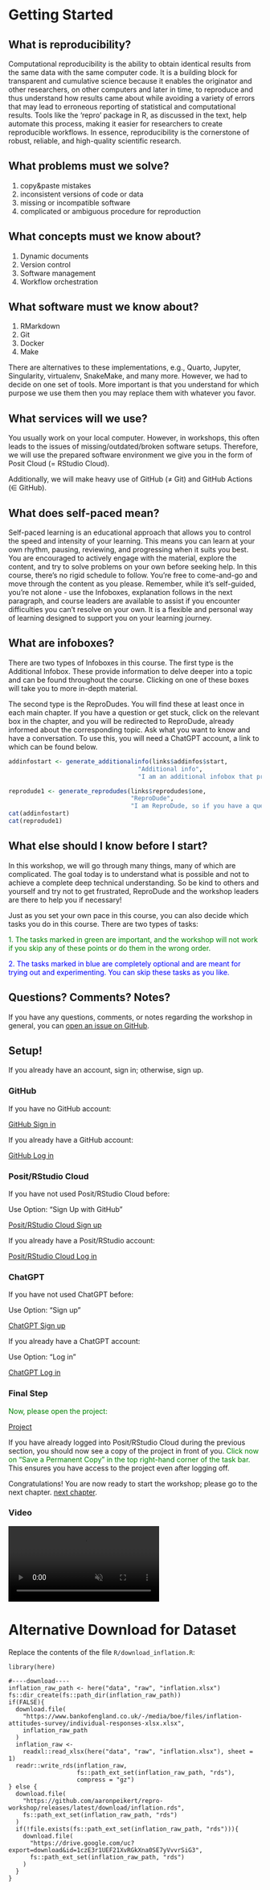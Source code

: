 # Getting Started {-}

## What is reproducibility? {-}

Computational reproducibility is the ability to obtain identical results from the same data with the same computer code.
It is a building block for transparent and cumulative science because it enables the originator and other researchers, on other computers and later in time, to reproduce and thus understand how results came about while avoiding a variety of errors that may lead to erroneous reporting of statistical and computational results.
Tools like the 'repro' package in R, as discussed in the text, help automate this process, making it easier for researchers to create reproducible workflows.
In essence, reproducibility is the cornerstone of robust, reliable, and high-quality scientific research.

## What problems must we solve? {-}

1. copy&paste mistakes
2. inconsistent versions of code or data
3. missing or incompatible software
4. complicated or ambiguous procedure for reproduction

## What concepts must we know about? {-}

1. Dynamic documents
2. Version control
3. Software management
4. Workflow orchestration

## What software must we know about? {-}

1. RMarkdown
2. Git
3. Docker
4. Make

There are alternatives to these implementations, e.g., Quarto, Jupyter, Singularity, virtualenv, SnakeMake, and many more.
However, we had to decide on one set of tools.
More important is that you understand for which purpose we use them then you may replace them with whatever you favor.

## What services will we use? {-}

You usually work on your local computer.
However, in workshops, this often leads to the issues of missing/outdated/broken software setups.
Therefore, we will use the prepared software environment we give you in the form of Posit Cloud (= RStudio Cloud).

Additionally, we will make heavy use of GitHub (≠ Git) and
GitHub Actions (∈ GitHub).

## What does self-paced mean? {-}

Self-paced learning is an educational approach that allows you to control the speed and intensity of your learning.
This means you can learn at your own rhythm, pausing, reviewing, and progressing when it suits you best.
You are encouraged to actively engage with the material, explore the content, and try to solve problems on your own before seeking help.
In this course, there's no rigid schedule to follow.
You're free to come-and-go and move through the content as you please.
Remember, while it's self-guided, you're not alone - use the Infoboxes, explanation follows in the next paragraph, and course leaders are available to assist if you encounter difficulties you can't resolve on your own.
It is a flexible and personal way of learning designed to support you on your learning journey.

## What are infoboxes? {-}

There are two types of Infoboxes in this course.
The first type is the Additional Infobox.
These provide information to delve deeper into a topic and can be found throughout the course.
Clicking on one of these boxes will take you to more in-depth material.

The second type is the ReproDudes.
You will find these at least once in each main chapter.
If you have a question or get stuck, click on the relevant box in the chapter, and you will be redirected to ReproDude, already informed about the corresponding topic.
Ask what you want to know and have a conversation.
To use this, you will need a ChatGPT account, a link to which can be found below.  

```r
addinfostart <- generate_additionalinfo(links$addinfos$start,
                                    "Additional info",
                                    "I am an additional infobox that provides you with additional material to educate you more deeply. Click on my sister boxes for more information.")

reprodude1 <- generate_reprodudes(links$reprodudes$one,
                                  "ReproDude",
                                  "I am ReproDude, so if you have a question or are stuck on a topic, click on the appropriate ReproDude box and ask there. You will need an account with ChatGPT to use me.")
cat(addinfostart)
cat(reprodude1)
```
<!-- so that there is no text between the Boxes-->
<div style="clear: both;"></div>


## What else should I know before I start? {-}

In this workshop, we will go through many things, many of which are complicated.
The goal today is to understand what is possible and not to achieve a complete deep technical understanding.
So be kind to others and yourself and try not to get frustrated, ReproDude and the workshop leaders are there to help you if necessary!

Just as you set your own pace in this course, you can also decide which tasks you do in this course.
There are two types of tasks:

<span style="color:green">1. The tasks marked in green are important, and the workshop will not work if you skip any of these points or do them in the wrong order.</span>  

<span style="color:blue">2. The tasks marked in blue are completely optional and are meant for trying out and experimenting. You can skip these tasks as you like.</span>

## Questions? Comments? Notes? {-}

If you have any questions, comments, or notes regarding the workshop in general, you can [open an issue on GitHub](https://github.com/aaronpeikert/repro-workshop/issues/new).

## Setup! {-}

If you already have an account, sign in; otherwise, sign up.

### GitHub {-}

If you have no GitHub account:

[GitHub Sign in](`r links$logsign$githubsign`)

If you already have a GitHub account:

[GitHub Log in](`r links$logsign$githublog`)

### Posit/RStudio Cloud {-}

If you have not used Posit/RStudio Cloud before:

Use Option: "Sign Up with GitHub"

[Posit/RStudio Cloud Sign up](`r links$logsign$positsign`)

If you already have a Posit/RStudio account:

[Posit/RStudio Cloud Log in](`r links$logsign$positlog`)

### ChatGPT {-}

If you have not used ChatGPT before:

Use Option: "Sign up"

[ChatGPT Sign up](`r links$logsign$chatgptsign`)

If you already have a ChatGPT account:

Use Option: "Log in"

[ChatGPT Log in](`r links$logsign$chatgptlog`)

### Final Step {-}

<span style="color:green">Now, please open the project:</span>

[Project](`r links$projekt$start`) 

If you have already logged into Posit/RStudio Cloud during the previous section, you should now see a copy of the project in front of you. 
<span style= "color:green">Click now on "Save a Permanent Copy" in the top right-hand corner of the task bar.</span>
This ensures you have access to the project even after logging off.

Congratulations!
You are now ready to start the workshop; please go to the next chapter. [next chapter](./dynamic-documents.html).

### Video {-}

```{=html}
<video class="welcome_vid" controls muted>
  <source src="https://github.com/aaronpeikert/repro-workshop/releases/latest/download/1Getting.Started.mp4" type="video/mp4">
  This browser does not display the video tag.
</video>
```

# Alternative Download for Dataset {-}

Replace the contents of the file `R/download_inflation.R`:

```
library(here)

#----download----
inflation_raw_path <- here("data", "raw", "inflation.xlsx")
fs::dir_create(fs::path_dir(inflation_raw_path))
if(FALSE){
  download.file(
    "https://www.bankofengland.co.uk/-/media/boe/files/inflation-attitudes-survey/individual-responses-xlsx.xlsx",
    inflation_raw_path
  )
  inflation_raw <-
    readxl::read_xlsx(here("data", "raw", "inflation.xlsx"), sheet = 1)
  readr::write_rds(inflation_raw,
                   fs::path_ext_set(inflation_raw_path, "rds"),
                   compress = "gz")
} else {
  download.file(
    "https://github.com/aaronpeikert/repro-workshop/releases/latest/download/inflation.rds",
    fs::path_ext_set(inflation_raw_path, "rds")
  )
  if(!file.exists(fs::path_ext_set(inflation_raw_path, "rds"))){
    download.file(
      "https://drive.google.com/uc?export=download&id=1czE3r1UEF21XvRGkXna0SE7yVvvrSiG3",
      fs::path_ext_set(inflation_raw_path, "rds")
    )
  }
}
```
